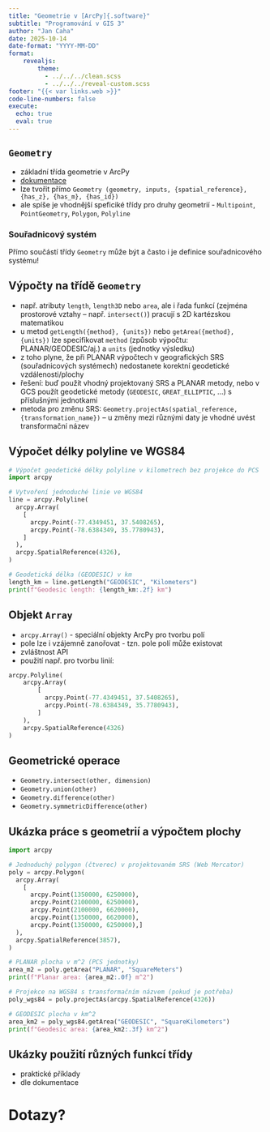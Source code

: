 ```yaml
---
title: "Geometrie v [ArcPy]{.software}"
subtitle: "Programování v GIS 3"
author: "Jan Caha"
date: 2025-10-14
date-format: "YYYY-MM-DD"
format: 
    revealjs:
        theme: 
          - ../../../clean.scss 
          - ../../../reveal-custom.scss
footer: "{{< var links.web >}}"
code-line-numbers: false
execute:
  echo: true
  eval: true
---
```


## `Geometry`

- základní třída geometrie v [ArcPy]{.software}
- [dokumentace](https://pro.arcgis.com/en/pro-app/latest/arcpy/classes/geometry.htm)
- lze tvořit přímo `Geometry (geometry, inputs, {spatial_reference}, {has_z}, {has_m}, {has_id})`
- ale spíše je vhodnější speficiké třídy pro druhy geometrií - `Multipoint`, `PointGeometry`, `Polygon`, `Polyline`

::: {.callout-important}
### Souřadnicový systém

Přímo součástí třídy `Geometry` může být a často i je definice souřadnicového systému!
:::


## Výpočty na třídě `Geometry`

- např. atributy `length`, `length3D` nebo `area`, ale i řada funkcí (zejména prostorové vztahy – např. `intersect()`) pracují s 2D kartézskou matematikou
- u metod `getLength({method}, {units})` nebo `getArea({method}, {units})` lze specifikovat `method` (způsob výpočtu: PLANAR/GEODESIC/aj.) a `units` (jednotky výsledku)
- z toho plyne, že při PLANAR výpočtech v geografických SRS (souřadnicových systémech) nedostanete korektní geodetické vzdálenosti/plochy
- řešení: buď použít vhodný projektovaný SRS a PLANAR metody, nebo v GCS použít geodetické metody (`GEODESIC`, `GREAT_ELLIPTIC`, …) s příslušnými jednotkami
- metoda pro změnu SRS: `Geometry.projectAs(spatial_reference, {transformation_name})` – u změny mezi různými daty je vhodné uvést transformační název

## Výpočet délky polyline ve WGS84

```python
# Výpočet geodetické délky polyline v kilometrech bez projekce do PCS
import arcpy

# Vytvoření jednoduché linie ve WGS84
line = arcpy.Polyline(
  arcpy.Array(
    [
      arcpy.Point(-77.4349451, 37.5408265),
      arcpy.Point(-78.6384349, 35.7780943),
    ]
  ),
  arcpy.SpatialReference(4326),
)

# Geodetická délka (GEODESIC) v km
length_km = line.getLength("GEODESIC", "Kilometers")
print(f"Geodesic length: {length_km:.2f} km")
```
  
## Objekt `Array`

- `arcpy.Array()` - speciální objekty [ArcPy]{.software} pro tvorbu polí
- pole lze i vzájemně zanořovat - tzn. pole polí může existovat
- zvláštnost API
- použití např. pro tvorbu linií:

```python
arcpy.Polyline( 
    arcpy.Array(
        [
          arcpy.Point(-77.4349451, 37.5408265), 
          arcpy.Point(-78.6384349, 35.7780943),
        ]
    ),
    arcpy.SpatialReference(4326)
)
```

## Geometrické operace

- `Geometry.intersect(other, dimension)`
- `Geometry.union(other)`
- `Geometry.difference(other)`
- `Geometry.symmetricDifference(other)`

## Ukázka práce s geometrií a výpočtem plochy

```python
import arcpy

# Jednoduchý polygon (čtverec) v projektovaném SRS (Web Mercator)
poly = arcpy.Polygon(
  arcpy.Array(
    [
      arcpy.Point(1350000, 6250000),
      arcpy.Point(2100000, 6250000),
      arcpy.Point(2100000, 6620000),
      arcpy.Point(1350000, 6620000),
      arcpy.Point(1350000, 6250000),]
  ),
  arcpy.SpatialReference(3857),
)

# PLANAR plocha v m^2 (PCS jednotky)
area_m2 = poly.getArea("PLANAR", "SquareMeters")
print(f"Planar area: {area_m2:.0f} m^2")

# Projekce na WGS84 s transformačním názvem (pokud je potřeba)
poly_wgs84 = poly.projectAs(arcpy.SpatialReference(4326))

# GEODESIC plocha v km^2
area_km2 = poly_wgs84.getArea("GEODESIC", "SquareKilometers")
print(f"Geodesic area: {area_km2:.3f} km^2")
```

## Ukázky použití různých funkcí třídy

- praktické příklady
- dle dokumentace
  
# Dotazy?{.center}